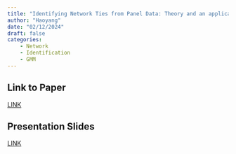 ```yaml
---
title: "Identifying Network Ties from Panel Data: Theory and an application to tax competition"
author: "Haoyang"
date: "02/12/2024"
draft: false
categories: 
    - Network
    - Identification
    - GMM
---
```


## Link to Paper
[LINK](https://arxiv.org/abs/1910.07452)  

## Presentation Slides
[LINK](https://github.com/HW-Econ/HW-Econ.github.io/blob/44186d240e6cdbdd758ce8dc34d18d0abecf98fa/posts/files/network_ties_haoyang.pdf)

